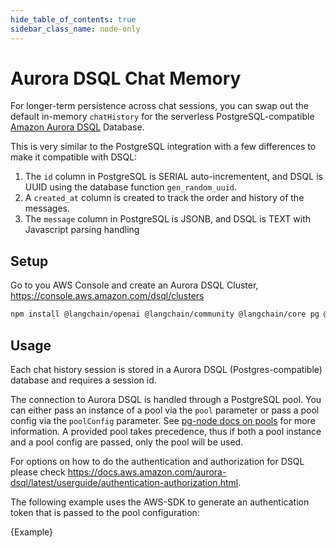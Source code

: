 ```yaml
---
hide_table_of_contents: true
sidebar_class_name: node-only
---
```



# Aurora DSQL Chat Memory

For longer-term persistence across chat sessions, you can swap out the default in-memory `chatHistory` for the serverless PostgreSQL-compatible [Amazon Aurora DSQL](https://aws.amazon.com/rds/aurora/dsql/) Database.

This is very similar to the PostgreSQL integration with a few differences to make it compatible with DSQL:

1. The `id` column in PostgreSQL is SERIAL auto-incrementent, and DSQL is UUID using the database function `gen_random_uuid`.
2. A `created_at` column is created to track the order and history of the messages.
3. The `message` column in PostgreSQL is JSONB, and DSQL is TEXT with Javascript parsing handling

## Setup

Go to you AWS Console and create an Aurora DSQL Cluster, https://console.aws.amazon.com/dsql/clusters


<IntegrationInstallTooltip></IntegrationInstallTooltip>

```bash npm2yarn
npm install @langchain/openai @langchain/community @langchain/core pg @aws-sdk/dsql-signer
```

## Usage

Each chat history session is stored in a Aurora DSQL (Postgres-compatible) database and requires a session id.

The connection to Aurora DSQL is handled through a PostgreSQL pool. You can either pass an instance of a pool via the `pool` parameter or pass a pool config via the `poolConfig` parameter. See [pg-node docs on pools](https://node-postgres.com/apis/pool)
for more information. A provided pool takes precedence, thus if both a pool instance and a pool config are passed, only the pool will be used.

For options on how to do the authentication and authorization for DSQL please check https://docs.aws.amazon.com/aurora-dsql/latest/userguide/authentication-authorization.html.

The following example uses the AWS-SDK to generate an authentication token that is passed to the pool configuration:


<CodeBlock language="typescript">{Example}</CodeBlock>
